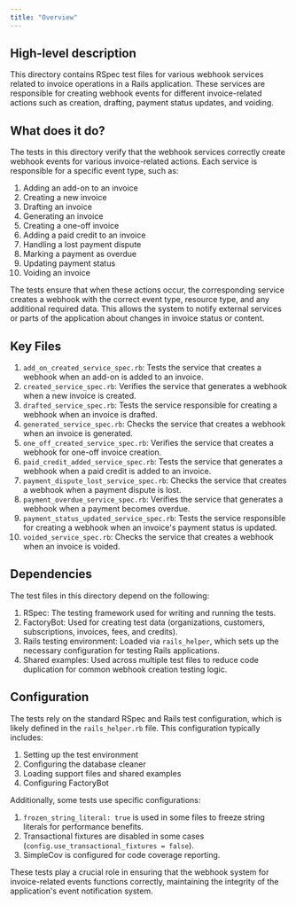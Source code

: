 ```yaml
---
title: "Overview"
---
```


## High-level description
This directory contains RSpec test files for various webhook services related to invoice operations in a Rails application. These services are responsible for creating webhook events for different invoice-related actions such as creation, drafting, payment status updates, and voiding.

## What does it do?
The tests in this directory verify that the webhook services correctly create webhook events for various invoice-related actions. Each service is responsible for a specific event type, such as:

1. Adding an add-on to an invoice
2. Creating a new invoice
3. Drafting an invoice
4. Generating an invoice
5. Creating a one-off invoice
6. Adding a paid credit to an invoice
7. Handling a lost payment dispute
8. Marking a payment as overdue
9. Updating payment status
10. Voiding an invoice

The tests ensure that when these actions occur, the corresponding service creates a webhook with the correct event type, resource type, and any additional required data. This allows the system to notify external services or parts of the application about changes in invoice status or content.

## Key Files
1. `add_on_created_service_spec.rb`: Tests the service that creates a webhook when an add-on is added to an invoice.
2. `created_service_spec.rb`: Verifies the service that generates a webhook when a new invoice is created.
3. `drafted_service_spec.rb`: Tests the service responsible for creating a webhook when an invoice is drafted.
4. `generated_service_spec.rb`: Checks the service that creates a webhook when an invoice is generated.
5. `one_off_created_service_spec.rb`: Verifies the service that creates a webhook for one-off invoice creation.
6. `paid_credit_added_service_spec.rb`: Tests the service that generates a webhook when a paid credit is added to an invoice.
7. `payment_dispute_lost_service_spec.rb`: Checks the service that creates a webhook when a payment dispute is lost.
8. `payment_overdue_service_spec.rb`: Verifies the service that generates a webhook when a payment becomes overdue.
9. `payment_status_updated_service_spec.rb`: Tests the service responsible for creating a webhook when an invoice's payment status is updated.
10. `voided_service_spec.rb`: Checks the service that creates a webhook when an invoice is voided.

## Dependencies
The test files in this directory depend on the following:

1. RSpec: The testing framework used for writing and running the tests.
2. FactoryBot: Used for creating test data (organizations, customers, subscriptions, invoices, fees, and credits).
3. Rails testing environment: Loaded via `rails_helper`, which sets up the necessary configuration for testing Rails applications.
4. Shared examples: Used across multiple test files to reduce code duplication for common webhook creation testing logic.

## Configuration
The tests rely on the standard RSpec and Rails test configuration, which is likely defined in the `rails_helper.rb` file. This configuration typically includes:

1. Setting up the test environment
2. Configuring the database cleaner
3. Loading support files and shared examples
4. Configuring FactoryBot

Additionally, some tests use specific configurations:

1. `frozen_string_literal: true` is used in some files to freeze string literals for performance benefits.
2. Transactional fixtures are disabled in some cases (`config.use_transactional_fixtures = false`).
3. SimpleCov is configured for code coverage reporting.

These tests play a crucial role in ensuring that the webhook system for invoice-related events functions correctly, maintaining the integrity of the application's event notification system.